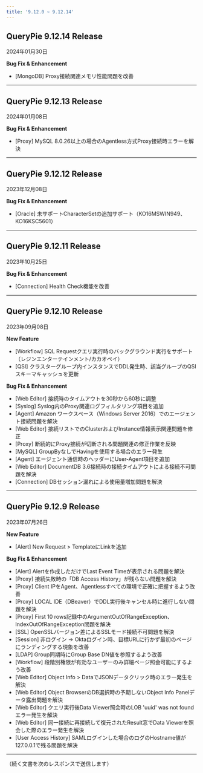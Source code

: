 ```yaml
---
title: '9.12.0 ~ 9.12.14'
---
```


## QueryPie 9.12.14 Release

2024年01月30日


**Bug Fix & Enhancement**

* [MongoDB] Proxy接続関連メモリ性能問題を改善
---

## QueryPie 9.12.13 Release

2024年01月08日


**Bug Fix & Enhancement**

* [Proxy] MySQL 8.0.26以上の場合のAgentless方式Proxy接続時エラーを解決
---

## QueryPie 9.12.12 Release

2023年12月08日


**Bug Fix & Enhancement**

* [Oracle] 未サポートCharacterSetの追加サポート（KO16MSWIN949、KO16KSC5601）
---

## QueryPie 9.12.11 Release

2023年10月25日


**Bug Fix & Enhancement**

* [Connection] Health Check機能を改善
---

## QueryPie 9.12.10 Release

2023年09月08日


**New Feature**

* [Workflow] SQL Requestクエリ実行時のバックグラウンド実行をサポート（レジンエンターテインメント/カカオペイ）
* [QSI] クラスターグループ内インスタンスでDDL発生時、該当グループのQSIスキーマキャッシュを更新


**Bug Fix & Enhancement**

* [Web Editor] 接続時のタイムアウトを30秒から60秒に調整
* [Syslog] Syslog内のProxy関連ログフィルタリング項目を追加
* [Agent] Amazon ワークスペース（Windows Server 2016）でのエージェント接続問題を解決
* [Web Editor] 接続リストでのClusterおよびInstance情報表示関連問題を修正
* [Proxy] 断続的にProxy接続が切断される問題関連の修正作業を反映
* [MySQL] GroupByなしでHavingを使用する場合のエラー発生
* [Agent] エージェント通信時のヘッダーにUser-Agent項目を追加
* [Web Editor] DocumentDB 3.6接続時の接続タイムアウトによる接続不可問題を解決
* [Connection] DBセッション漏れによる使用量増加問題を解決


---

## QueryPie 9.12.9 Release

2023年07月26日

**New Feature**

* [Alert] New Request &gt; TemplateにLinkを追加

**Bug Fix & Enhancement**

* [Alert] Alertを作成しただけでLast Event Timeが表示される問題を解決
* [Proxy] 接続失敗時の「DB Access History」が残らない問題を解決
* [Proxy] Client IPをAgent、Agentlessすべての環境で正確に把握するよう改善
* [Proxy] LOCAL IDE（DBeaver）でDDL実行後キャンセル時に進行しない問題を解決
* [Proxy] First 10 rows記録中のArgumentOutOfRangeException、IndexOutOfRangeException問題を解決
* [SSL] OpenSSLバージョン差によるSSLモード接続不可問題を解決
* [Session] 非ログイン -&gt; Oktaログイン時、目標URLに行かず最初のページにランディングする現象を改善
* [LDAP] Group同期時にGroup Base DN値を参照するよう改善
* [Workflow] 段階別権限が有効なユーザーのみ詳細ページ照会可能にするよう改善
* [Web Editor] Object Info &gt; DataでJSONデータクリック時のエラー発生を解決
* [Web Editor] Object BrowserのDB選択時の予期しないObject Info Panelデータ露出問題を解決
* [Web Editor] クエリ実行後Data Viewer照会時のLOB 'uuid' was not foundエラー発生を解決
* [Web Editor] 同一接続に再接続して復元されたResult窓でData Viewerを照会した際のエラー発生を解決
* [User Access History] SAMLログインした場合のログのHostname値が127.0.0.1で残る問題を解決
---

（続く文書を次のレスポンスで送信します）
